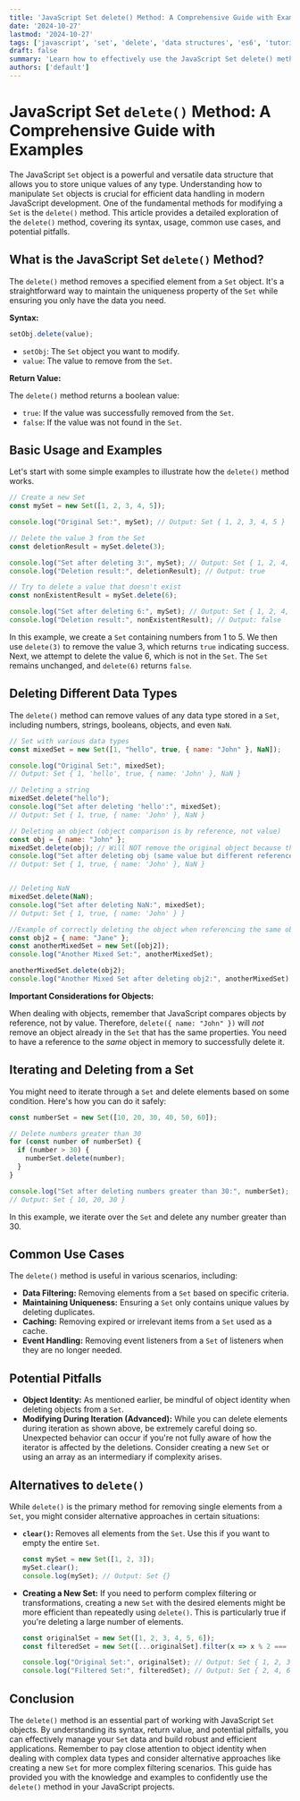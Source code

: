 ```yaml
---
title: 'JavaScript Set delete() Method: A Comprehensive Guide with Examples'
date: '2024-10-27'
lastmod: '2024-10-27'
tags: ['javascript', 'set', 'delete', 'data structures', 'es6', 'tutorial', 'method']
draft: false
summary: 'Learn how to effectively use the JavaScript Set delete() method to remove elements from your sets, complete with clear explanations, code examples, and best practices.'
authors: ['default']
---
```


# JavaScript Set `delete()` Method: A Comprehensive Guide with Examples

The JavaScript `Set` object is a powerful and versatile data structure that allows you to store unique values of any type. Understanding how to manipulate `Set` objects is crucial for efficient data handling in modern JavaScript development. One of the fundamental methods for modifying a `Set` is the `delete()` method. This article provides a detailed exploration of the `delete()` method, covering its syntax, usage, common use cases, and potential pitfalls.

## What is the JavaScript Set `delete()` Method?

The `delete()` method removes a specified element from a `Set` object.  It's a straightforward way to maintain the uniqueness property of the `Set` while ensuring you only have the data you need.

**Syntax:**

```javascript
setObj.delete(value);
```

*   `setObj`:  The `Set` object you want to modify.
*   `value`: The value to remove from the `Set`.

**Return Value:**

The `delete()` method returns a boolean value:

*   `true`: If the value was successfully removed from the `Set`.
*   `false`: If the value was not found in the `Set`.

## Basic Usage and Examples

Let's start with some simple examples to illustrate how the `delete()` method works.

```javascript
// Create a new Set
const mySet = new Set([1, 2, 3, 4, 5]);

console.log("Original Set:", mySet); // Output: Set { 1, 2, 3, 4, 5 }

// Delete the value 3 from the Set
const deletionResult = mySet.delete(3);

console.log("Set after deleting 3:", mySet); // Output: Set { 1, 2, 4, 5 }
console.log("Deletion result:", deletionResult); // Output: true

// Try to delete a value that doesn't exist
const nonExistentResult = mySet.delete(6);

console.log("Set after deleting 6:", mySet); // Output: Set { 1, 2, 4, 5 } (Set remains unchanged)
console.log("Deletion result:", nonExistentResult); // Output: false
```

In this example, we create a `Set` containing numbers from 1 to 5.  We then use `delete(3)` to remove the value 3, which returns `true` indicating success.  Next, we attempt to delete the value 6, which is not in the `Set`.  The `Set` remains unchanged, and `delete(6)` returns `false`.

## Deleting Different Data Types

The `delete()` method can remove values of any data type stored in a `Set`, including numbers, strings, booleans, objects, and even `NaN`.

```javascript
// Set with various data types
const mixedSet = new Set([1, "hello", true, { name: "John" }, NaN]);

console.log("Original Set:", mixedSet);
// Output: Set { 1, 'hello', true, { name: 'John' }, NaN }

// Deleting a string
mixedSet.delete("hello");
console.log("Set after deleting 'hello':", mixedSet);
// Output: Set { 1, true, { name: 'John' }, NaN }

// Deleting an object (object comparison is by reference, not value)
const obj = { name: "John" };
mixedSet.delete(obj); // Will NOT remove the original object because they are different references
console.log("Set after deleting obj (same value but different reference):", mixedSet);
// Output: Set { 1, true, { name: 'John' }, NaN }


// Deleting NaN
mixedSet.delete(NaN);
console.log("Set after deleting NaN:", mixedSet);
// Output: Set { 1, true, { name: 'John' } }

//Example of correctly deleting the object when referencing the same object
const obj2 = { name: "Jane" };
const anotherMixedSet = new Set([obj2]);
console.log("Another Mixed Set:", anotherMixedSet);

anotherMixedSet.delete(obj2);
console.log("Another Mixed Set after deleting obj2:", anotherMixedSet); //Output: Set {}
```

**Important Considerations for Objects:**

When dealing with objects, remember that JavaScript compares objects by reference, not by value.  Therefore, `delete({ name: "John" })` will *not* remove an object already in the `Set` that has the same properties.  You need to have a reference to the *same* object in memory to successfully delete it.

## Iterating and Deleting from a Set

You might need to iterate through a `Set` and delete elements based on some condition.  Here's how you can do it safely:

```javascript
const numberSet = new Set([10, 20, 30, 40, 50, 60]);

// Delete numbers greater than 30
for (const number of numberSet) {
  if (number > 30) {
    numberSet.delete(number);
  }
}

console.log("Set after deleting numbers greater than 30:", numberSet);
// Output: Set { 10, 20, 30 }
```

In this example, we iterate over the `Set` and delete any number greater than 30.

## Common Use Cases

The `delete()` method is useful in various scenarios, including:

*   **Data Filtering:** Removing elements from a `Set` based on specific criteria.
*   **Maintaining Uniqueness:** Ensuring a `Set` only contains unique values by deleting duplicates.
*   **Caching:** Removing expired or irrelevant items from a `Set` used as a cache.
*   **Event Handling:**  Removing event listeners from a `Set` of listeners when they are no longer needed.

## Potential Pitfalls

*   **Object Identity:**  As mentioned earlier, be mindful of object identity when deleting objects from a `Set`.
*   **Modifying During Iteration (Advanced):**  While you can delete elements during iteration as shown above, be extremely careful doing so.  Unexpected behavior can occur if you're not fully aware of how the iterator is affected by the deletions. Consider creating a new `Set` or using an array as an intermediary if complexity arises.

## Alternatives to `delete()`

While `delete()` is the primary method for removing single elements from a `Set`, you might consider alternative approaches in certain situations:

*   **`clear()`:**  Removes all elements from the `Set`. Use this if you want to empty the entire `Set`.

    ```javascript
    const mySet = new Set([1, 2, 3]);
    mySet.clear();
    console.log(mySet); // Output: Set {}
    ```

*   **Creating a New Set:** If you need to perform complex filtering or transformations, creating a new `Set` with the desired elements might be more efficient than repeatedly using `delete()`.  This is particularly true if you're deleting a large number of elements.

    ```javascript
    const originalSet = new Set([1, 2, 3, 4, 5, 6]);
    const filteredSet = new Set([...originalSet].filter(x => x % 2 === 0)); // Keep only even numbers

    console.log("Original Set:", originalSet); // Output: Set { 1, 2, 3, 4, 5, 6 }
    console.log("Filtered Set:", filteredSet); // Output: Set { 2, 4, 6 }
    ```

## Conclusion

The `delete()` method is an essential part of working with JavaScript `Set` objects. By understanding its syntax, return value, and potential pitfalls, you can effectively manage your `Set` data and build robust and efficient applications. Remember to pay close attention to object identity when dealing with complex data types and consider alternative approaches like creating a new `Set` for more complex filtering scenarios. This guide has provided you with the knowledge and examples to confidently use the `delete()` method in your JavaScript projects.